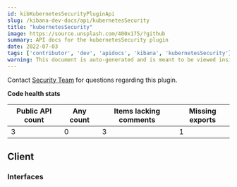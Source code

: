 ```yaml
---
id: kibKubernetesSecurityPluginApi
slug: /kibana-dev-docs/api/kubernetesSecurity
title: "kubernetesSecurity"
image: https://source.unsplash.com/400x175/?github
summary: API docs for the kubernetesSecurity plugin
date: 2022-07-03
tags: ['contributor', 'dev', 'apidocs', 'kibana', 'kubernetesSecurity']
warning: This document is auto-generated and is meant to be viewed inside our experimental, new docs system. Reach out in #docs-engineering for more info.
---
```




Contact [Security Team](https://github.com/orgs/elastic/teams/security-team) for questions regarding this plugin.

**Code health stats**

| Public API count  | Any count | Items lacking comments | Missing exports |
|-------------------|-----------|------------------------|-----------------|
| 3 | 0 | 3 | 1 |

## Client

### Interfaces
<DocDefinitionList data={kubernetesSecurityObj.client.interfaces}/>

